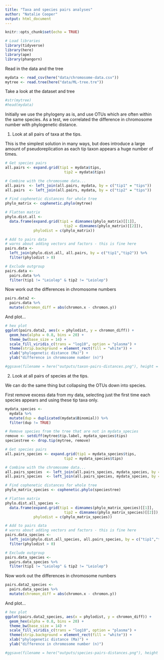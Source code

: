 ```yaml
---
title: "Taxa and species pairs analyses"
author: "Natalie Cooper"
output: html_document
---
```


```r
knitr::opts_chunk$set(echo = TRUE)
```

```r
# Load libraries
library(tidyverse)
library(here)
library(ape)
library(phangorn)
```

Read in the data and the tree
```r
mydata <- read_csv(here("data/chromosome-data.csv"))
mytree <- read.tree(here("data/ML-tree.tre"))
```

Take a look at the dataset and tree
```r
#str(mytree)
#head(mydata)
```

Initially we use the phylogeny as is, and use OTUs which are often within the same species. As a test, we correlated the difference in chromosome number with phylogenetic distance.

1. Look at all pairs of taxa at the tips. 

This is the simplest solution in many ways, but does introduce a large amount of pseudoreplication as each tip taxon appears a huge number of times.
```r
# Get species pairs
all.pairs <- expand.grid(tip1 = mydata$tips,
	                       tip2 = mydata$tips)

# Combine with the chromosome data...
all.pairs  <- left_join(all.pairs, mydata, by = c("tip1" = "tips"))
all.pairs  <- left_join(all.pairs, mydata, by = c("tip2" = "tips"))

# Find cophenetic distances for whole tree
phylo_matrix <- cophenetic.phylo(mytree)

# Flatten matrix
phylo.dist.all <- 
  data.frame(expand.grid(tip1 = dimnames(phylo_matrix)[[1]],
	                       tip2 = dimnames(phylo_matrix)[[2]]),
             phylodist = c(phylo_matrix))

# Add to pairs data
# warns about adding vectors and factors - this is fine here
pairs.data <- 
  left_join(phylo.dist.all, all.pairs, by = c("tip1","tip2")) %>% 
  filter(phylodist > 0)

# Exclude outgroup
pairs.data <-
  pairs.data %>%
  filter(tip1 != "Leiolep" & tip2 != "Leiolep")
```

Now work out the differences in chromosome numbers
```r
pairs.data2 <-
  pairs.data %>%
  mutate(chromon_diff = abs(chromon.x - chromon.y))
```

And plot...
```r
# hex plot  
ggplot(pairs.data2, aes(x = phylodist, y = chromon_diff)) +
  geom_hex(alpha = 0.8, bins = 20) +
  theme_bw(base_size = 14) +
  scale_fill_viridis_c(trans = "log10", option = "plasma") +
  theme(strip.background = element_rect(fill = "white")) +
  xlab("phylogenetic distance (Ma)") +
  ylab("difference in chromosome number (n)")

#ggsave(filename = here("outputs/taxon-pairs-distances.png"), height = 5)
```

2. Look at all pairs of species at the tips. 

We can do the same thing but collapsing the OTUs down into species.

First remove excess data from my data, selecting just the first time each species appears and using these tip taxa only.
```r
mydata_species <-
  mydata %>% 
  mutate(dup = duplicated(mydata$Binomial)) %>%
  filter(dup != TRUE)

# Remove species from the tree that are not in mydata_species
remove <- setdiff(mytree$tip.label, mydata_species$tips)
speciestree <- drop.tip(mytree, remove)
```

```r
# Get species pairs
all.pairs_species <- expand.grid(tip1 = mydata_species$tips,
	                       tip2 = mydata_species$tips)

# Combine with the chromosome data...
all.pairs_species  <- left_join(all.pairs_species, mydata_species, by = c("tip1" = "tips"))
all.pairs_species  <- left_join(all.pairs_species, mydata_species, by = c("tip2" = "tips"))

# Find cophenetic distances for whole tree
phylo_matrix_species <- cophenetic.phylo(speciestree)

# Flatten matrix
phylo.dist.all_species <- 
  data.frame(expand.grid(tip1 = dimnames(phylo_matrix_species)[[1]],
	                       tip2 = dimnames(phylo_matrix_species)[[2]]),
             phylodist = c(phylo_matrix_species))

# Add to pairs data
# warns about adding vectors and factors - this is fine here
pairs.data_species <- 
  left_join(phylo.dist.all_species, all.pairs_species, by = c("tip1","tip2")) %>% 
  filter(phylodist > 0)

# Exclude outgroup
pairs.data_species <-
  pairs.data_species %>%
  filter(tip1 != "Leiolep" & tip2 != "Leiolep")
```

Now work out the differences in chromosome numbers
```r
pairs.data2_species <-
  pairs.data_species %>%
  mutate(chromon_diff = abs(chromon.x - chromon.y))
```

And plot...
```r
# hex plot
ggplot(pairs.data2_species, aes(x = phylodist, y = chromon_diff)) +
  geom_hex(alpha = 0.8, bins = 20) +
  theme_bw(base_size = 14) +
  scale_fill_viridis_c(trans = "log10", option = "plasma") +
  theme(strip.background = element_rect(fill = "white")) +
  xlab("phylogenetic distance (Ma)") +
  ylab("difference in chromosome number (n)")

#ggsave(filename = here("outputs/species-pairs-distances.png"), height = 5)
```

